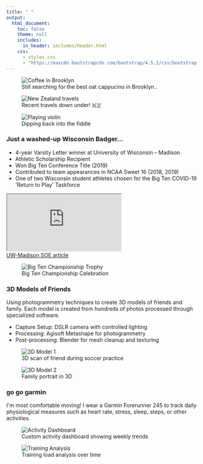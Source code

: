 ```yaml
---
title: " "
output:
  html_document:
    toc: false
    theme: null
    includes:
      in_header: includes/header.html
    css:
      - styles.css
      - "https://maxcdn.bootstrapcdn.com/bootstrap/4.5.2/css/bootstrap.min.css"
---
```


```{=html}
<div class="main-wrapper">
  <div class="content-wrapper">
    <!-- Photo Grid Section -->
    <section class="lab-section">
      <div class="fun-photo-grid">
        <figure class="fun-grid-item">
          <img src="images/selfie-coffee-v2.jpeg" alt="Coffee in Brooklyn">
          <figcaption>Still searching for the best oat cappucino in Brooklyn..</figcaption>
        </figure>
        
        <figure class="fun-grid-item">
          <img src="images/hike-em.jpeg" alt="New Zealand travels">
          <figcaption>Recent travels down under! 🇳🇿</figcaption>
        </figure>
        
        <figure class="fun-grid-item">
          <img src="images/violin.jpeg" alt="Playing violin">
          <figcaption>Dipping back into the fiddle</figcaption>
        </figure>
      </div>
    </section>

    <!-- Athletics Section -->
    <section class="lab-section">
      <div class="two-column-layout">
        <div class="content-column">
          <h3>Just a washed-up Wisconsin Badger...</h3>
          <ul>
            <li>4-year Varsity Letter winner at University of Wisconsin – Madison</li>
            <li>Athletic Scholarship Recipient</li>
            <li>Won Big Ten Conference Title (2019)</li>
            <li>Contributed to team appearances in NCAA Sweet 16 (2018, 2019)</li>
            <li>One of two Wisconsin student athletes chosen for the Big Ten COVID-19 'Return to Play' Taskforce</li>
          </ul>
          
          <div class="video-container">
            <iframe src="https://www.youtube.com/embed/ET7_4_DdUs8" allowfullscreen></iframe>
          </div>
          
          <a href="https://engineering.wisc.edu/news/soccer-standout-douglas-industrious-field-classroom/"
             class="button-link"
             target="_blank">
             UW-Madison SOE article
          </a>
        </div>
        <div class="image-column">
          <div class="sticky-images">
            <figure class="image-item">
              <img src="images/trophy.jpeg" alt="Big Ten Championship Trophy">
              <figcaption class="image-caption">Big Ten Championship Celebration</figcaption>
            </figure>
          </div>
        </div>
      </div>
    </section>

    <!-- 3D Models Section -->
    <section class="lab-section">
      <div class="two-column-layout">
        <div class="content-column">
          <h3>3D Models of Friends</h3>
          <p>Using photogrammetry techniques to create 3D models of friends and family. Each model is created from hundreds of photos processed through specialized software.</p>
          
          <ul>
            <li>Capture Setup: DSLR camera with controlled lighting</li>
            <li>Processing: Agisoft Metashape for photogrammetry</li>
            <li>Post-processing: Blender for mesh cleanup and texturing</li>
          </ul>
        </div>
        <div class="image-column">
          <div class="project-gallery">
            <div class="gallery-images" id="models-gallery">
              <figure>
                <img src="/api/placeholder/400/300" alt="3D Model 1">
                <figcaption class="image-caption">3D scan of friend during soccer practice</figcaption>
              </figure>
              <figure>
                <img src="/api/placeholder/400/300" alt="3D Model 2">
                <figcaption class="image-caption">Family portrait in 3D</figcaption>
              </figure>
            </div>
            <div class="gallery-nav" id="models-nav">
              <span class="gallery-dot"></span>
              <span class="gallery-dot"></span>
            </div>
          </div>
        </div>
      </div>
    </section>

    <!-- Health Tracking Section -->
    <section class="lab-section">
      <div class="two-column-layout">
        <div class="content-column">
          <h3>go go garmin</h3>
          <p>I'm most comfortable moving! I wear a Garmin Forerunner 245 to track daily physiological measures such as heart rate, stress, sleep, steps, or other activities.</p>
        </div>
        <div class="image-column">
          <div class="project-gallery">
            <div class="gallery-images" id="health-gallery">
              <figure>
                <img src="/api/placeholder/400/300" alt="Activity Dashboard">
                <figcaption class="image-caption">Custom activity dashboard showing weekly trends</figcaption>
              </figure>
              <figure>
                <img src="/api/placeholder/400/300" alt="Training Analysis">
                <figcaption class="image-caption">Training load analysis over time</figcaption>
              </figure>
            </div>
            <div class="gallery-nav" id="health-nav">
              <span class="gallery-dot"></span>
              <span class="gallery-dot"></span>
            </div>
          </div>
        </div>
      </div>
    </section>
  </div>
</div>

<script type="text/javascript">
document.addEventListener('DOMContentLoaded', () => {
  class ImageGallery {
    constructor(container) {
      this.gallery = container;
      this.figures = this.gallery.querySelectorAll('figure');
      this.nav = this.gallery.nextElementSibling;
      this.dots = this.nav.querySelectorAll('.gallery-dot');
      this.currentIndex = 0;
      
      this.showImage(0);
      this.setupEventListeners();
    }
    
    showImage(index) {
      if (index < 0 || index >= this.figures.length) return;
      
      this.figures.forEach(fig => {
        fig.style.display = 'none';
        fig.classList.remove('active');
      });
      
      this.figures[index].style.display = 'block';
      this.figures[index].classList.add('active');
      
      this.dots.forEach(dot => dot.classList.remove('active'));
      if (this.dots[index]) {
        this.dots[index].classList.add('active');
      }
      
      this.currentIndex = index;
    }
    
    setupEventListeners() {
      this.dots.forEach((dot, index) => {
        dot.addEventListener('click', () => this.showImage(index));
      });
      
      let touchStartX = 0;
      let touchEndX = 0;
      
      this.gallery.addEventListener('touchstart', (e) => {
        touchStartX = e.touches[0].clientX;
      }, { passive: true });
      
      this.gallery.addEventListener('touchend', (e) => {
        touchEndX = e.changedTouches[0].clientX;
        const swipeDistance = touchStartX - touchEndX;
        const swipeThreshold = 50;
        
        if (Math.abs(swipeDistance) > swipeThreshold) {
          if (swipeDistance > 0 && this.currentIndex < this.figures.length - 1) {
            this.showImage(this.currentIndex + 1);
          } else if (swipeDistance < 0 && this.currentIndex > 0) {
            this.showImage(this.currentIndex - 1);
          }
        }
      }, { passive: true });
    }
  }

  const galleries = document.querySelectorAll('.gallery-images');
  galleries.forEach(gallery => {
    new ImageGallery(gallery);
  });
});
</script>
```

